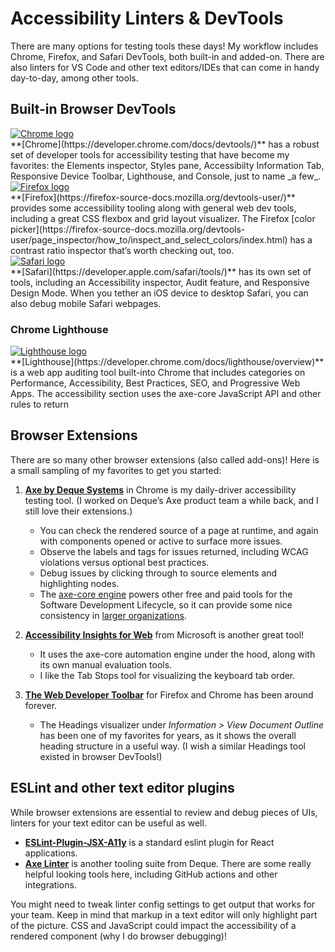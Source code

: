 
# Accessibility Linters & DevTools

There are many options for testing tools these days! My workflow includes Chrome, Firefox, and Safari DevTools, both built-in and added-on. There are also linters for VS Code and other text editors/IDEs that can come in handy day-to-day, among other tools.

## Built-in Browser DevTools

<DropCapGrid>
    <DropCapEmoji>
        <a href="https://developer.chrome.com/docs/devtools/" title="Chrome Developer Tools"><img src="/chrome.png" alt="Chrome logo" className="mt-2 max-w-[48px]" /></a>
    </DropCapEmoji>
    <div>
        **[Chrome](https://developer.chrome.com/docs/devtools/)** has a robust set of developer tools for accessibility testing that have become my favorites: the Elements inspector, Styles pane, Accessibilty Information Tab, Responsive Device Toolbar, Lighthouse, and Console, just to name _a few_.
    </div>
</DropCapGrid>

<DropCapGrid>
    <DropCapEmoji>
        <a href="https://firefox-source-docs.mozilla.org/devtools-user/" title="Firefox Developer Tools"><img src="/firefox.png" alt="Firefox logo" className="mt-2 max-w-[48px]" /></a>
    </DropCapEmoji>
    <div>
        **[Firefox](https://firefox-source-docs.mozilla.org/devtools-user/)** provides some accessibility tooling along with general web dev tools, including a great CSS flexbox and grid layout visualizer. The Firefox [color picker](https://firefox-source-docs.mozilla.org/devtools-user/page_inspector/how_to/inspect_and_select_colors/index.html) has a contrast ratio inspector that’s worth checking out, too.
    </div>
</DropCapGrid>

<DropCapGrid>
    <DropCapEmoji>
        <a href="https://developer.apple.com/safari/tools/" title="Safari Tools"><img src="/safari.png" alt="Safari logo" className="mt-2 max-w-[48px]" /></a>
    </DropCapEmoji>
    <div>
    **[Safari](https://developer.apple.com/safari/tools/)** has its own set of tools, including an Accessibility inspector, Audit feature, and Responsive Design Mode. When you tether an iOS device to desktop Safari, you can also debug mobile Safari webpages.
    </div>
</DropCapGrid>

### Chrome Lighthouse


<DropCapGrid>
    <DropCapEmoji>
        <a href="https://developer.chrome.com/docs/lighthouse/overview" title="Chrome Lighthouse Overview"><img src="/lighthouse.svg" alt="Lighthouse logo" className="mt-2 max-w-[48px]" /></a>
    </DropCapEmoji>
    <div>
    **[Lighthouse](https://developer.chrome.com/docs/lighthouse/overview)** is a web app auditing tool built-into Chrome that includes categories on Performance, Accessibility, Best Practices, SEO, and Progressive Web Apps. The accessibility section uses the axe-core JavaScript API and other rules to return 
    </div>
</DropCapGrid>   

## Browser Extensions

There are so many other browser extensions (also called add-ons)! Here is a small sampling of my favorites to get you started:
<div className="styled-list">

1. **[Axe by Deque Systems](https://www.deque.com/axe/devtools/)** in Chrome is my daily-driver accessibility testing tool. (I worked on Deque’s Axe product team a while back, and I still love their extensions.)
    - You can check the rendered source of a page at runtime, and again with components opened or active to surface more issues.
    - Observe the labels and tags for issues returned, including WCAG violations versus optional best practices.
    - Debug issues by clicking through to source elements and highlighting nodes.
    - The [axe-core engine](https://github.com/dequelabs/axe-core) powers other free and paid tools for the Software Development Lifecycle, so it can provide some nice consistency in [larger organizations](/topics/working-with-codebases).

2. **[Accessibility Insights for Web](https://accessibilityinsights.io/docs/web/overview/)** from Microsoft is another great tool!
    - It uses the axe-core automation engine under the hood, along with its own manual evaluation tools.
    - I like the Tab Stops tool for visualizing the keyboard tab order.

3. **[The Web Developer Toolbar](https://chrispederick.com/work/web-developer/)** for Firefox and Chrome has been around forever.
    - The Headings visualizer under _Information > View Document Outline_ has been one of my favorites for years, as it shows the overall heading structure in a useful way. (I wish a similar Headings tool existed in browser DevTools!)

</div>

## ESLint and other text editor plugins

While browser extensions are essential to review and debug pieces of UIs, linters for your text editor can be useful as well.

- **[ESLint-Plugin-JSX-A11y](https://github.com/jsx-eslint/eslint-plugin-jsx-a11y)** is a standard eslint plugin for React applications.
- **[Axe Linter](https://www.deque.com/axe/devtools/linter/)** is another tooling suite from Deque. There are some really helpful looking tools here, including GitHub actions and other integrations.

You might need to tweak linter config settings to get output that works for your team. Keep in mind that markup in a text editor will only highlight part of the picture. CSS and JavaScript could impact the accessibility of a rendered component (why I do browser debugging)!

